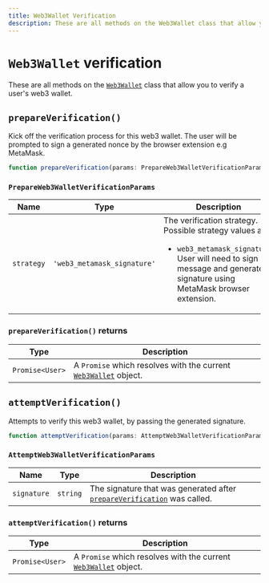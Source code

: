 ```yaml
---
title: Web3Wallet Verification
description: These are all methods on the Web3Wallet class that allow you to verify a user's web3 wallet.
---
```


# `Web3Wallet` verification

These are all methods on the [`Web3Wallet`](/docs/references/javascript/web3-wallet/web3-wallet) class that allow you to verify a user's web3 wallet.

## `prepareVerification()`

Kick off the verification process for this web3 wallet. The user will be prompted to sign a generated nonce by the browser extension e.g MetaMask.

```typescript
function prepareVerification(params: PrepareWeb3WalletVerificationParams): Promise<Web3Wallet>;
```

### `PrepareWeb3WalletVerificationParams`

| Name | Type | Description |
| --- | --- | --- |
| `strategy` | `'web3_metamask_signature'` | The verification strategy.<br/>Possible strategy values are:<br/><ul><li>`web3_metamask_signature`: User will need to sign a message and generate a signature using MetaMask browser extension.</li></ul> |

### `prepareVerification()` returns

| Type | Description |
| --- | --- |
| <code>Promise\<User\></code> | A `Promise` which resolves with the current [`Web3Wallet`][web3-ref] object. |

## `attemptVerification()`

Attempts to verify this web3 wallet, by passing the generated signature.

```typescript
function attemptVerification(params: AttemptWeb3WalletVerificationParams): Promise<Web3Wallet>;
```

### `AttemptWeb3WalletVerificationParams`

| Name | Type | Description |
| --- | --- | --- |
| `signature` | `string` | The signature that was generated after [`prepareVerification`](#prepare-verification) was called. |

### `attemptVerification()` returns

| Type | Description |
| --- | --- |
| <code>Promise\<User\></code> | A `Promise` which resolves with the current [`Web3Wallet`][web3-ref] object. |

[web3-ref]: /docs/references/javascript/web3-wallet/web3-wallet